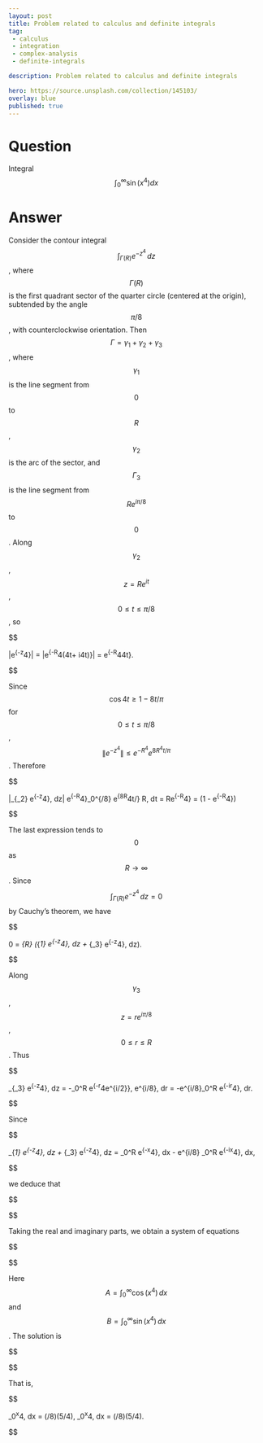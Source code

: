 ---
layout: post
title: Problem related to calculus and definite integrals
tag:
 - calculus
 - integration
 - complex-analysis
 - definite-integrals

description: Problem related to calculus and definite integrals

hero: https://source.unsplash.com/collection/145103/
overlay: blue 
published: true
---

# Question 

Integral $$\int_0^\infty\sin{(x^4)} dx$$

<!--break-->



# Answer 


Consider the contour integral $$\int_{\Gamma(R)} e^{-z^4}\, dz$$, where $$\Gamma(R)$$ is the first quadrant sector of the quarter circle (centered at the origin), subtended by the angle $$\pi/8$$, with counterclockwise orientation. Then $$\Gamma = \gamma_1 + \gamma_2 + \gamma_3$$, where $$\gamma_1$$ is the line segment from $$0$$ to $$R$$, $$\gamma_2$$ is the arc of the sector, and $$\Gamma_3$$ is the line segment from $$Re^{i\pi/8}$$ to $$0$$. Along $$\gamma_2$$, $$z = Re^{it}$$, $$0 \le t \le \pi/8$$, so 


$$

\|e^{-z^4}\| = \|e^{-R^4(\cos 4t+ i\sin 4t)}\| = e^{-R^4\cos 4t}.

$$


Since $$\cos 4t \ge 1 - 8t/\pi$$ for $$0 \le t \le \pi/8$$, $$\|e^{-z^4}\| \le e^{-R^4}e^{8R^4t/\pi}$$. Therefore


$$

\left\|\int_{\gamma_2} e^{-z^4}\, dz\right\| \le e^{-R^4}\int_0^{\pi/8} e^{8R^4t/\pi} R\, dt = Re^{-R^4}\cdot \frac{\pi(e^{R^4} -

1)}{8R^4} = \frac{\pi}{8R^3}(1 - e^{-R^4})

$$


The last expression tends to $$0$$ as $$R\to \infty$$. Since $$\int_{\Gamma(R)} e^{-z^4}\, dz = 0$$ by Cauchy's theorem, we have


$$

0 = \lim_{R\to \infty} \left(\int_{\gamma_1} e^{-z^4}\, dz + \int_{\gamma_3} e^{-z^4}\, dz\right).

$$

 
Along $$\gamma_3$$, $$z = re^{i\pi/8}$$, $$0 \le r \le R$$. Thus


$$

\int_{\gamma_3} e^{-z^4}\, dz = -\int_0^R e^{-r^4e^{i\pi/2}}\, e^{i\pi/8}\, dr = -e^{i\pi/8}\int_0^R e^{-ir^4}\, dr.

$$


Since 


$$

\int_{\gamma_1} e^{-z^4}\, dz + \int_{\gamma_3} e^{-z^4}\, dz = \int_0^R e^{-x^4}\, dx - e^{i\pi/8} \int_0^R e^{-ix^4}\, dx,

$$


we deduce that 



$$
\begin{align*}
0 &= \int_0^\infty e^{-x^4}\, dx - \int_0^\infty e^{-i(x^4 - \pi/8)}\, dx\\
0&= \Gamma(5/4) - \int_0^\infty [\cos(x^4 - \pi/8) + i \sin(x^4 - \pi/8)]\, dx\\
\Gamma(5/4)&= - \int_0^\infty (\cos(x^4)\cos(\pi/8) + \sin(x^4)\sin(\pi/8))\, dx\\& + \int_0^\infty (\sin(x^4)\cos(\pi/8) - \cos(x^4)\sin(\pi/8))\, dx
\end{align*}


$$

Taking the real and imaginary parts, we obtain a system of equations



$$
\begin{align*}

A\cos \pi/8 + B\sin \pi/8 &= \Gamma(5/4)\\
-A\sin \pi/8 + B\cos \pi/8 &= 0

\end{align*}


$$

Here $$A = \int_0^\infty \cos(x^4)\, dx$$ and $$B = \int_0^\infty \sin(x^4)\, dx$$. The solution is 



$$
\begin{align*}

A &= \cos(\pi/8)\Gamma(5/4)\\
B &= \sin(\pi/8)\Gamma(5/4)

\end{align*}


$$

That is,


$$

\int_0^\infty \sin x^4\, dx = \sin(\pi/8)\Gamma(5/4), \quad \int_0^\infty \cos x^4\, dx = \cos(\pi/8)\Gamma(5/4).

$$



